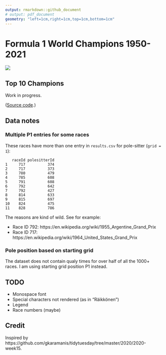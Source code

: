 ```yaml
---
output: rmarkdown::github_document
# output: pdf_document
geometry: "left=1cm,right=1cm,top=1cm,bottom=1cm"
---
```


\pagenumbering{gobble}

# Formula 1 World Champions 1950-2021

![](./champions.png)

## Top 10 Champions

Work in progress.
<!-- ![](./top10.png) -->

([Source code](./formula1.R).)

## Data notes

### Multiple P1 entries for some races

These races have more than one entry in `results.csv` for pole-sitter (`grid = 1`):

```
   raceId polesitterId
1     717          374
2     717          373
3     780          479
4     785          608
5     791          608
6     792          642
7     792          427
8     814          633
9     815          697
10    824          475
11    828          786
```

The reasons are kind of wild. See for example:

* Race ID 792: https://en.wikipedia.org/wiki/1955_Argentine_Grand_Prix
* Race ID 717: https://en.wikipedia.org/wiki/1964_United_States_Grand_Prix

### Pole position based on starting grid

The dataset does not contain qualy times for over half of all the 1000+ races. I am using starting grid position P1 instead.

## TODO

* Monospace font
* Special characters not rendered (as in "Räikkönen")
* Legend
* Race numbers (maybe)

## Credit

Inspired by https://github.com/gkaramanis/tidytuesday/tree/master/2020/2020-week15.